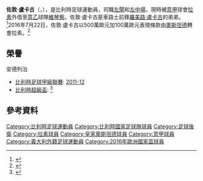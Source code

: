 {{noteta
|G1=football
|G2=uefa
|1=zh-hans:乔丹·卢卡库;zh-hk:佐敦·盧卡古;zh-tw:喬丹·盧卡庫;
|2=zh-hans:罗梅卢;zh-hk:羅美路;zh-tw:羅梅盧;
|3=zh-hans:卢卡库;zh-hk:盧卡古;zh-tw:盧卡庫;
}}
{{Infobox football biography
| name        = 佐敦·盧卡古<br>Jordan Lukaku
| fullname    = Jordan Zacharie Lukaku Menama Mokelenge
| image       = Jordan Lukaku.jpg
| birth_date  = {{birth date and age|1994|07|25|df=y}}
| birth_place = {{比利時}}[[安特衛普|安特衛普]]
| height      = {{height|m=1.86}}<ref>{{Cite web |url=http://www.sslazio.it/it/tesserati/prima-squadra/player/47/Lukaku%20Menama |title=存档副本 |accessdate=2016-11-05 |archive-date=2016-11-03 |archive-url=https://web.archive.org/web/20161103234453/http://www.sslazio.it/it/tesserati/prima-squadra/player/47/Lukaku%20Menama |dead-url=no }}</ref>
| position    = [[左後衛|左後衛]]、[[左中場|左中場]]
| currentclub = [[维琴察足球俱乐部|維琴察]] ([[拉素體育會|拉素]]外借)
| clubnumber  = -
| youthyears1 = 2000–2003 | youthclubs1 = KFC Wintam
| youthyears2 = 2003–2004 | youthclubs2 = [[K._Boom_F.C.|Boom FC]]
| youthyears3 = 2004–2006 | youthclubs3 = [[皇家利亞斯體育會|利亞斯]]
| youthyears4 = 2006–2011 | youthclubs4 = [[皇家安德列治體育會|安德列治]]
| years1 = 2011–2013 | clubs1 = [[皇家安德列治體育會|安德列治]] | caps1 = 8  | goals1 = 0
| years2 = 2013–2016 | clubs2 = [[皇家奧斯坦德足球會|奧斯坦德]]       | caps2 = 79 | goals2 = 3
| years3 = 2016–     | clubs3 =  [[拉素體育會|拉素]]           | caps3 = 66  | goals3 = 1
| years4 = 2020–2021 | clubs4 = → [[皇家安特衛普|皇家安特衛普]]（外借） | caps4 = 22 | goals4 = 0
| years5 = 2022– | clubs5 = → [[维琴察足球俱乐部|維琴察]]（外借） | caps5 = 0 | goals5 = 0
| nationalyears1 = 2009      | nationalteam1 = 比利時U15  | nationalcaps1 = 2  | nationalgoals1 = 0
| nationalyears2 = 2010      | nationalteam2 = 比利時U16   | nationalcaps2 = 6  | nationalgoals2 = 0
| nationalyears3 = 2011      | nationalteam3 = 比利時U18 | nationalcaps3 = 3  | nationalgoals3 = 0 
| nationalyears4 = 2011–2012 | nationalteam4 = 比利時U19 | nationalcaps4 = 7  | nationalgoals4 = 0
| nationalyears5 = 2013–2015 | nationalteam5 =  [[比利時21歲以下國家足球隊|比利時U21]] | nationalcaps5 = 12 | nationalgoals5 = 0 
| nationalyears6 = 2015–     | nationalteam6 = [[比利時國家足球隊|比利時]]            | nationalcaps6 = 8 | nationalgoals6 = 0
| club-update = 2022年1月12日
| ntupdate    = 2017年11月14日
}}

'''佐敦·盧卡古'''（{{lang-en|'''Jordan Lukaku'''}}，{{bd|1994年|7月25日|}}），是比利時足球運動員，司職[[左閘|左閘]]和[[左中場|左中場]]，現時被[[意甲|意甲]]球會[[拉素體育會|拉素]]外借至[[意乙|意乙]]球隊[[维琴察足球俱乐部|維琴察]]。佐敦·盧卡古是車路士前鋒[[羅美路·盧卡古|羅美路·盧卡古]]的弟弟。<ref>{{cite web|url=http://soccer.sina.com.hk/news/1/20160701/5992316/|title=佐敦盧卡古賽前讚巴爾比夏薩特更強|work=香港新浪|date=2016-07-01|accessdate=2016-11-05|archive-date=2016-11-05|archive-url=https://web.archive.org/web/20161105161206/http://soccer.sina.com.hk/news/1/20160701/5992316/|dead-url=no}}</ref>2016年7月22日，佐敦·盧卡古以500萬歐元加100萬歐元表現條款由[[皇家奧斯坦德足球會|奧斯坦德]]轉會拉素。<ref>{{Cite web|url=http://www.football-italia.net/87786/official-lukaku-joins-lazio|title=Official: Lukaku joins Lazio|date=22 July 2016|website=www.football-italia.net|publisher=Football Italia|access-date=22 July 2016|archive-date=2016-10-10|archive-url=https://web.archive.org/web/20161010124448/http://www.football-italia.net/87786/official-lukaku-joins-lazio|dead-url=no}}</ref>

==榮譽==
;安德列治
*[[比利時足球甲級聯賽|比利時足球甲級聯賽]]: [[2011年至2012年比利时足球甲级联赛|2011-12]]
*[[比利時超級盃|比利時超級盃]]: {{tsl|en|2013 Belgian Super Cup||2013}}<ref name=cup>{{cite news|title=Anderlecht bat Genk et remporte sa 11e Supercoupe (1-0)|trans_title=Anderlecht beat Genk and win their 11th Super Cup|url=http://www.lavenir.net/cnt/dmf20130721_002|accessdate=25 January 2016|work=L'Avenir|date=21 July 2013|language=fr|archive-date=2017-02-17|archive-url=https://web.archive.org/web/20170217233141/http://www.lavenir.net/cnt/dmf20130721_002|dead-url=no}}</ref>

==參考資料==
{{Reflist}}

<!--{{拉素球員名單}}-->
{{2016年歐洲國家盃比利時參賽名單}}

{{DEFAULTSORT:Lukaku, Jordan}}
[[Category:比利時足球運動員|Category:比利時足球運動員]]
[[Category:比利時國家足球隊球員|Category:比利時國家足球隊球員]]
[[Category:足球後衛|Category:足球後衛]]
[[Category:拉素球員|Category:拉素球員]]
[[Category:皇家奧斯坦德球員|Category:皇家奧斯坦德球員]]
[[Category:意甲球員|Category:意甲球員]]
[[Category:義大利外籍足球運動員|Category:義大利外籍足球運動員]]
[[Category:2016年歐洲國家盃球員|Category:2016年歐洲國家盃球員]]